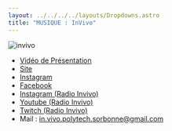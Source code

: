 ```yaml
---
layout: ../../../../layouts/Dropdowns.astro
title: "MUSIQUE : InVivo"
---
```

![invivo](/assets/assos/invivo.png)  
- [Vidéo de Présentation](https://www.youtube.com/watch?v=--fri43vEuU)  
- [Site](https://www.polytech.sorbonne-universite.fr/vie-associative/invivo)  
- [Instagram](https://www.instagram.com/invivo.polytech/)  
- [Facebook](https://www.facebook.com/invivo.polytech)  
- [Instagram (Radio Invivo)](https://www.instagram.com/radio_invivo/)  
- [Youtube (Radio Invivo)](https://www.youtube.com/@radioinvivo)  
- [Twitch (Radio Invivo)](https://www.twitch.tv/radio_invivo)  
- Mail : in.vivo.polytech.sorbonne@gmail.com